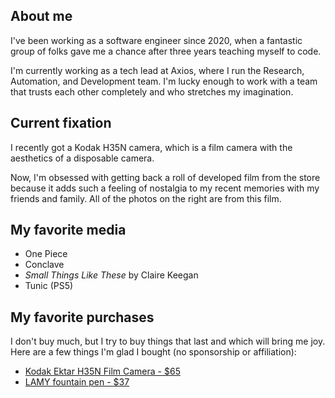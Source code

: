 
## About me

I've been working as a software engineer since 2020, when a fantastic group of folks
gave me a chance after three years teaching myself to code.

I'm currently working as a tech lead at Axios, where I run the Research, Automation, and Development team. I'm lucky enough to work with a team that trusts each other completely and who stretches my imagination.

<div className="mobile" style={{ marginBlock: "var(--intersection-spacing)" }}>
  <EasyImage url="/us.webp" aspectRatio={AspectRatio.SQUARE} />
</div>

## Current fixation

I recently got a Kodak H35N camera, which is a film camera with the aesthetics of a disposable camera.

Now, I'm obsessed with getting back a roll of developed film from the store because it adds such a feeling of nostalgia to my recent memories with my friends and family. All of the photos on the right are from this film.

## My favorite media

- One Piece
- Conclave
- _Small Things Like These_ by Claire Keegan
- Tunic (PS5)

## My favorite purchases

I don't buy much, but I try to buy things that last and which will bring me joy. Here are a few things I'm glad I bought (no sponsorship or affiliation):

- [Kodak Ektar H35N Film Camera - $65](https://retopro.co/collections/all/products/kodak-ektar-h35n-half-frame-film-camera?variant=50799158165668)
- [LAMY fountain pen - $37](https://www.lamy.com/en-us/p/lamy-safari-fountain-pen/52263668678990)
